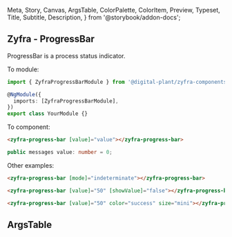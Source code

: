  Meta,
  Story,
  Canvas,
  ArgsTable,
  ColorPalette,
  ColorItem,
  Preview,
  Typeset,
  Title,
  Subtitle,
  Description,
} from '@storybook/addon-docs';

## Zyfra - ProgressBar

<Subtitle>ProgressBar is a process status indicator.</Subtitle>

To module:

```typescript
import { ZyfraProgressBarModule } from '@digital-plant/zyfra-components';

@NgModule({
  imports: [ZyfraProgressBarModule],
})
export class YourModule {}
```

To component:

```html
<zyfra-progress-bar [value]="value"></zyfra-progress-bar>
```

```typescript
public messages value: number = 0;
```

Other examples:

```html
<zyfra-progress-bar [mode]="indeterminate"></zyfra-progress-bar>
```

```html
<zyfra-progress-bar [value]="50" [showValue]="false"></zyfra-progress-bar>
```

```html
<zyfra-progress-bar [value]="50" color="success" size="mini"></zyfra-progress-bar>
```

## ArgsTable

<ArgsTable of={ZyfraProgressBarComponent} />
